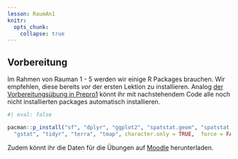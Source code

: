 ```yaml
---
lesson: RaumAn1
knitr:
  opts_chunk: 
    collapse: true
---
```


## Vorbereitung {#sec-rauman-vorbereitung}

Im Rahmen von Rauman 1 - 5 werden wir einige R Packages brauchen. Wir empfehlen, diese bereits *vor* der ersten Lektion zu installieren. Analog [der Vorbereitungsübung in Prepro1](#sec-prepro-vorbereitung) könnt ihr mit nachstehendem Code alle noch nicht installierten packages automatisch installieren.

```r
#| eval: false

pacman::p_install("sf", "dplyr", "ggplot2", "spatstat.geom", "spatstat.explore",
  "gstat", "tidyr", "terra", "tmap", character.only = TRUE,  force = FALSE)

```

Zudem könnt ihr die Daten für die Übungen auf [Moodle](https://moodle.zhaw.ch/) herunterladen.